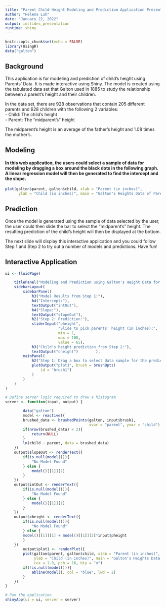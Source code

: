 ---
title: "Parent Child Height Modeling and Prediction Application Presentation"
author: "Helena Luk"
date: "January 22, 2022"
output: ioslides_presentation
runtime: shiny
---

```{r setup, include=FALSE}
knitr::opts_chunk$set(echo = FALSE)
library(UsingR)
data("galton")
```

## Background

This application is for modeling and prediction of child's height using Parents' Data.  It is made interactive using Shiny.  The model is created using the tabulated data set that Galton used in 1885 to study the relationship between a parent's height and their children. 

In the data set, there are 928 observations that contain 205 different parents and 928 children with the following 2 variables:  
- Child:  The child's height  
- Parent: The "midparent's" height  

The midparent's height is an average of the father's height and 1.08 times the mother's.

## Modeling 
#### In this web application, the users could select a sample of data for modeling by dragging a box around the black dots in the following graph.  A linear regression model will then be generated to find the intercept and the slope.

```{r modeling}
plot(galton$parent, galton$child, xlab = "Parent (in inches)",
      ylab = "Child (in inches)", main = "Galton's Heights Data of Parents & their Children", cex = 1.0, pch = 16, bty = "n")
```

## Prediction

Once the model is generated using the sample of data selected by the user, the user could then slide the bar to select the "midparent's" height.  The resulting prediction of the child's height will then be displayed at the bottom.

The next slide will display this interactive application and you could follow Step 1 and Step 2 to try out a number of models and predictions.  Have fun!

## Interactive Application

```{r application}
ui <- fluidPage(

    titlePanel("Modeling and Prediction using Galton's Height Data for Parents and Children"),
    sidebarLayout(
        sidebarPanel(
            h3("Model Results from Step 1:"),
            h4("Intercept:"),
            textOutput("intOut"),
            h4("Slope:"),
            textOutput("slopeOut"),
            h2("Step 2: Prediction:"),
            sliderInput("pheight",
                        "Slide to pick parents' height (in inches):",
                        min = 1,
                        max = 100,
                        value = 65),
            h3("Child's height prediction from Step 2:"),
            textOutput("cheight")        ),
        mainPanel(
            h2("Step 1: Drag a box to select data sample for the prediction model:"),
            plotOutput("plot1", brush = brushOpts(
                id = "brush1")
            )
        )
    )
)

# Define server logic required to draw a histogram
server <- function(input, output) {

        data("galton")
        model <- reactive({
        brushed_data <- brushedPoints(galton, input$brush1,
                                      xvar = "parent", yvar = "child")
        if(nrow(brushed_data) < 2){
            return(NULL)
        }
        lm(child ~ parent, data = brushed_data)
    })
    output$slopeOut <- renderText({
        if(is.null(model())){
            "No Model Found"
        } else {
            model()[[1]][2]
        }
    })
    output$intOut <- renderText({
        if(is.null(model())){
            "No Model Found"
        } else {
            model()[[1]][1]
        }
    })
    output$cheight <- renderText({
        if(is.null(model())){
            "No Model Found"
        } else {
        model()[[1]][1] + model()[[1]][2]*input$pheight
        }
    })
        output$plot1 <- renderPlot({
        plot(galton$parent, galton$child, xlab = "Parent (in inches)",
             ylab = "Child (in inches)", main = "Galton's Heights Data of Parents & their Children",
             cex = 1.0, pch = 16, bty = "n")
        if(!is.null(model())){
            abline(model(), col = "blue", lwd = 2)
        }
    })
}

# Run the application 
shinyApp(ui = ui, server = server)
```




